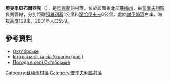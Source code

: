 {{coord|51|17|52|N|33|47|19|E|scale:100000|display=title}}

'''奧克季亞布爾西克'''（{{lang-uk|Зарічне}}），是[[烏克蘭|烏克蘭]]的村落，位於該國東北部[[蘇梅州|蘇梅州]]，由[[普季夫利區|普季夫利區]]負責管轄，分別距離[[科羅利基|科羅利基]]1公里和[[涅恰伊夫卡_(布倫區)|涅恰伊夫卡]]6公里，處於[[謝伊姆河|謝伊姆河]]左岸，海拔高度129米，2001年人口559。

==參考資料==
* [https://web.archive.org/web/20160422090448/http://w1.c1.rada.gov.ua/pls/z7502/A005?rdat1=30.11.2011&rf7571=29830 Октябрське]
* [https://web.archive.org/web/20101221073854/http://www.igsu.org.ua/Sumskaja.obl/Putivlxskij.rajon/Oktjabrxskoe.html Історія міст та сіл України (рос.)]
* [http://weather.in.ua/ua/symskaja/18615 Погода в селі Октябрське] {{Wayback|url=http://weather.in.ua/ua/symskaja/18615 |date=20160423064433 }}

{{DEFAULTSORT:Октябрське}}
[[Category:蘇梅州村落|Category:蘇梅州村落]]
[[Category:普季夫利區村落|Category:普季夫利區村落]]


{{Sumy-geo-stub}}
